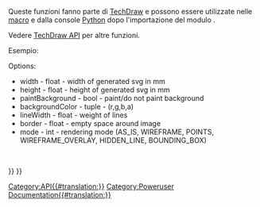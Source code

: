 <languages/>
{{VeryImportantMessage|(Novembre 2018) Queste informazioni potrebbero essere incomplete e obsolete. Per l'ultima API, consultare [https://www.freecadweb.org/api autogenerated API documentation].}}
Queste funzioni fanno parte di [[TechDraw Workbench/it|TechDraw]] e possono essere utilizzate nelle [[macros/it|macro]] e dalla console [[Python/it|Python]] dopo l'importazione del modulo {{incode|TechDraw}}.

Vedere [[TechDraw API/it|TechDraw API]] per altre funzioni.

Esempio:
{{Code|code=
import FreeCAD
import TechDrawGui

p = FreeCAD.ActiveDocument.Page

f = "/home/localuser/myPdfDirectory/savePage.pdf"
TechDrawGui.exportPageAsPdf(p, f)

f = "/home/localuser/mySvgDirectory/savePage.svg"
TechDrawGui.exportPageAsSvg(p, f)
}}

{{APIFunction|exportPageAsPdf|pageObject, filePath|save a copy of pageObject in PDF format to location filePath|none}}
{{APIFunction|exportPageAsSvg|pageObject, filePath|save a copy of pageObject in SVG format to location filePath|none}}
{{APIFunction|copyActiveViewToSvgFile|document, filePath, (options)|save a copy of the active view for "document" to file "filePath"|double (estimated scale)}}
Options:
* width - float - width of generated svg in mm
* height - float - height of generated svg in mm
* paintBackground - bool - paint/do not paint background
* backgroundColor - tuple - (r,g,b,a)
* lineWidth - float - weight of lines
* border - float - empty space around image
* mode - int - rendering mode (AS_IS, WIREFRAME, POINTS, WIREFRAME_OVERLAY, HIDDEN_LINE, BOUNDING_BOX)
<br/>
{{APIFunction|addQGIToView|view, QGraphicsItem|add a QGraphicsItem (created using PySide) to a View|none}}

{{TechDraw Tools navi{{#translation:}}}}
{{Userdocnavi{{#translation:}}}}
[[Category:API{{#translation:}}]]
[[Category:Poweruser Documentation{{#translation:}}]]
{{clear}}